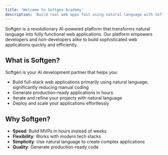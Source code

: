 ```yaml
---
title: 'Welcome to Softgen Academy'
description: 'Build real web apps fast using natural language with Softgen'
---
```


Softgen is a revolutionary AI-powered platform that transforms natural language into fully functional web applications. Our platform empowers developers and non-developers alike to build sophisticated web applications quickly and efficiently.

## What is Softgen?

Softgen is your AI development partner that helps you:
- Build full-stack web applications primarily using natural language, significantly reducing manual coding
- Generate production-ready applications in hours
- Iterate and refine your projects with natural language
- Deploy and scale your applications effortlessly

## Why Softgen?

- **Speed**: Build MVPs in hours instead of weeks
- **Flexibility**: Works with modern tech stacks
- **Simplicity**: Use natural language to create complex applications
- **Quality**: Generate production-ready code